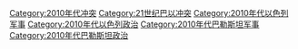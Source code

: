 [[Category:2010年代冲突|Category:2010年代冲突]]
[[Category:21世纪巴以冲突|Category:21世纪巴以冲突]]
[[Category:2010年代以色列军事|Category:2010年代以色列军事]]
[[Category:2010年代以色列政治|Category:2010年代以色列政治]]
[[Category:2010年代巴勒斯坦军事|Category:2010年代巴勒斯坦军事]]
[[Category:2010年代巴勒斯坦政治|Category:2010年代巴勒斯坦政治]]